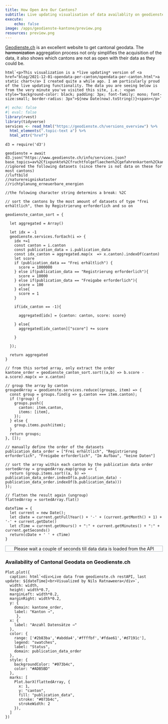 ```yaml
---
title: How Open Are Our Cantons?
subtitle: Live updating visualisation of data availablity on geodienste.ch
execute:
    echo: false
image: /apps/geodienste-kantone/preview.png
resources: preview.png
---
```



[Geodienste.ch](https://geodienste.ch/) is an excellent website to get cantonal geodata. The ~~harmonization~~ aggregation process not only simplifies the acquisition of the data, it also shows which cantons are not as open with their data as they could be. 


```ojs
html`<p>This visualization is a *live updating* version of <a href="blog/2021-12-01-opendata-per-canton/opendata-per-canton.html">a static chart</a> I created quite a while ago. I am particularly proud of the live updating functionality. The data you are seeing below is from the very minute you've visited this site, i.e.: <span style="background-color: black; padding: 3px;	font-family: mono; font-size:small; border-radius: 3px">${new Date(now).toString()}<span></p>`
```


```r
#| echo: false
#| eval: false
library(rvest)
library(tidyverse)
services <- read_html("https://geodienste.ch/versions_overview") %>% 
  html_elements(".topic-text a") %>% 
  html_attr("href")
```

<!--
av
fixpunkte
fruchtfolgeflaechen
gefahrenkarten
kantonale_ausnahmetransportrouten
kataster_belasteter_standorte
lwb_bewirtschaftungseinheit
lwb_biodiversitaetsfoerderflaechen
lwb_elemente_mit_landschaftsqualitaet
lwb_nutzungsflaechen
lwb_perimeter_ln_sf
lwb_perimeter_terrassenreben
lwb_rebbaukataster
leitungskataster
luftbild
npl_laermempfindlichkeitsstufen
naturereigniskataster
npl_nutzungsplanung
planerischer_gewaesserschutz
revitalisierung_seen
planungszonen
richtplanung_erneuerbare_energien
npl_waldgrenzen
stromversorgungssicherheit_netzgebiete
npl_waldabstandslinien
waldreservate
wildruhezonen
-->


<!-- AG AI AR BE BL BS FR GE GL GR JU LU NE NW OW SG SH SO SZ TG TI UR VD VS ZG ZH -->


```ojs
d3 = require('d3')
```

```ojs
geodienste = await d3.json("https://www.geodienste.ch/info/services.json?base_topics=av%2Cfixpunkte%2Cfruchtfolgeflaechen%2Cgefahrenkarten%2Ckantonale_ausnahmetransportrouten%2Ckataster_belasteter_standorte%2Clwb_bewirtschaftungseinheit%2Clwb_biodiversitaetsfoerderflaechen%2Clwb_elemente_mit_landschaftsqualitaet%2Clwb_nutzungsflaechen%2Clwb_perimeter_ln_sf%2Clwb_perimeter_terrassenreben%2Clwb_rebbaukataster%2Cleitungskataster%2Cnpl_laermempfindlichkeitsstufen%2Cnpl_nutzungsplanung%2Cplanerischer_gewaesserschutz%2Crevitalisierung_seen%2Cplanungszonen%2Cnpl_waldgrenzen%2Cstromversorgungssicherheit_netzgebiete%2Cnpl_waldabstandslinien%2Cwaldreservate%2Cwildruhezonen&cantons=AG%2CAI%2CAR%2CBE%2CBL%2CBS%2CFR%2CGE%2CGL%2CGR%2CJU%2CLU%2CNE%2CNW%2COW%2CSG%2CSH%2CSO%2CSZ%2CTG%2CTI%2CUR%2CVD%2CVS%2CZG%2CZH&restricted_topics=true&language=de")
//ignored the following datasets (since there is not data on these for most cantons)
//luftbild
//naturereigniskataster
//richtplanung_erneuerbare_energien

//the folowing character string determins a break: %2C
```

```ojs
// sort the cantons by the most amount of datasets of type "frei erhältlich", then by Registrierung erforderlich and so on

geodienste_canton_sort = {

  let aggregated = Array()

  let idx = -1
  geodienste.services.forEach(i => {
    idx +=1
    const canton = i.canton
    const publication_data = i.publication_data
    const idx_canton = aggregated.map(x  => x.canton).indexOf(canton)
    let score
    if (publication_data == "Frei erhältlich") {
      score = 1000000
    } else if(publication_data == "Registrierung erforderlich"){
      score = 10000
    } else if(publication_data == "Freigabe erforderlich"){
      score = 100
    } else{
      score = 1
    }
      
    if(idx_canton == -1){

      aggregated[idx] = {canton: canton, score: score}
     
    } else{
      aggregated[idx_canton]["score"] += score 
      
    }
  
  });

  return aggregated
}

```



```ojs
// from this sorted array, only extract the order
kantone_order = geodienste_canton_sort.sort((a,b) => b.score - a.score).map(x => x.canton)
```



```ojs
// group the array by canton
groupedArray = geodienste.services.reduce((groups, item) => {
  const group = groups.find(g => g.canton === item.canton);
  if (!group) {
    groups.push({
      canton: item.canton,
      items: [item],
    });
  } else {
    group.items.push(item);
  }
  return groups;
}, []);
```

```ojs
// manually define the order of the datasets
publication_data_order = ["Frei erhältlich", "Registrierung erforderlich", "Freigabe erforderlich", "Im Aufbau", "keine Daten"]
```

```ojs
// sort the array within each canton by the publication data order
sortedArray = groupedArray.map(group => {
  return (group.items.sort((a, b) => publication_data_order.indexOf(a.publication_data) - publication_data_order.indexOf(b.publication_data)))
});

```


```ojs
// flatten the result again (ungroup)
flattedArray = sortedArray.flat()
```

```ojs
dateTime = {
  let current = new Date();
  let cDate = current.getFullYear() + '-' + (current.getMonth() + 1) + '-' + current.getDate()
  let cTime = current.getHours() + ":" + current.getMinutes() + ":" + current.getSeconds()
  return(cDate + ' ' + cTime)
}

```

<div style="text-align: center; border: 1px solid #ADB5BD">Please wait a couple of seconds till data data is loaded from the API</div>


### Availability of Cantonal Geodata on Geodienste.ch

```ojs
Plot.plot({
  caption: html`<div>Live data from geodienste.ch restAPI, last update: ${dateTime}<br>Visualized by Nils Ratnaweera</div>`,
  width: width,
  height: width*0.7,
  marginLeft: width*0.2,
  marginRight: width*0.2,
  y: {
    domain: kantone_order,
    label: "Kanton →",
     },
  x: {
    label: "Anzahl Datensätze →"
  },
  color: {
    range: ['#2b83ba','#abdda4','#ffffbf','#fdae61','#d7191c'],
    legend: "swatches",
    label: "Status",
    domain: publication_data_order
  },
  style: {
    backgroundColor: "#073b4c",
    color: "#ADB5BD"
  },
  marks: [
    Plot.barX(flattedArray, {
      x: 1, 
      y: "canton", 
      fill: "publication_data",
      stroke: "#073b4c", 
      strokeWidth: 2
    }),
  ]
})
```


